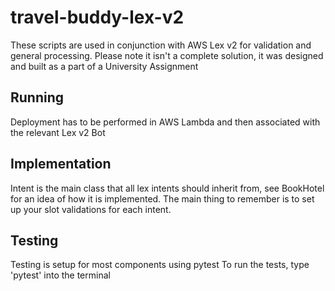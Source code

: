 # travel-buddy-lex-v2
These scripts are used in conjunction with AWS Lex v2 for validation and general processing. Please note it isn't a complete solution, it was designed and built as a part of a University Assignment

## Running
Deployment has to be performed in AWS Lambda and then associated with the relevant Lex v2 Bot

## Implementation
Intent is the main class that all lex intents should inherit from, see BookHotel for an idea of how it is implemented.  The main thing to remember is to set up your slot validations for each intent.

## Testing
Testing is setup for most components using pytest
To run the tests, type 'pytest' into the terminal